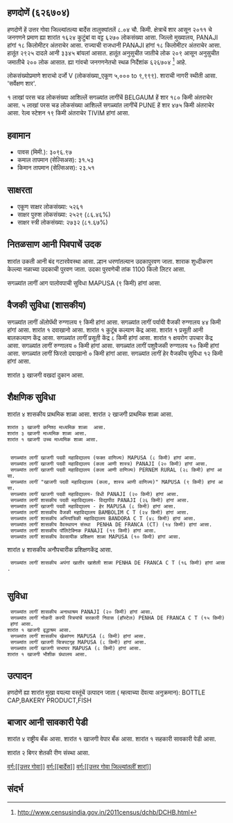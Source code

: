 {{माहितीचौकट भारतीय न्यायक्षेत्र
|प्रकार=शार
|जनगणना २०११_स्थलनिर्देशांक=626704
|स्थानीक_नांव=हणदोणें
|तालुका_नांव=बार्देस
|जिल्लो_नांव=उत्तर गोवा
|राज्य_नांव =गोवा
|विभाग=
|जिल्लो =[[उत्तर गोवा]]
|तालुका_नांवे =[[बार्देस]]
|लागींचें शार=[[BELGAUM]]
|अक्षांश=
|रेखांश=
|शोधक_स्थान =right
|क्षेत्रफळ_एकूण=8.04
|दर्या सपाटी पसून उंची=
|लोकसंख्या_एकूण=6270
|लोकसंख्या_वर्स=2011
|लोकसंख्या_घनत्व=779
|लोकसंख्या_पुरूश=2925
|लोकसंख्या_स्त्री=3345
|लिंग_गुणोत्तर=1143
|अधिकृत_भाशा=[[कोंकणी, मराठी]]
}}

== हणदोणें (६२६७०४) ==

हणदोणें हें उत्तर गोवा जिल्ल्यांतल्या बार्देस तालुक्यांतलें ८.०४ चौ. किमी. क्षेत्राचें शार आसून २०११ चे जनगणने प्रमाण ह्या शारांत १६२४ कुटुंबां वा वट्ट ६२७० लोकसंख्या आसा. जिल्लो मुख्यालय, PANAJI हांगां १८ किलोमीटर अंतराचेर आसा. राज्याची राजधानी PANAJI हांगां १८ किलोमीटर अंतराचेर आसा.   हातूंत २९२५ दादले आनी ३३४५ बांयलां आसात. हातूंत अनुसुचीत जातीचे लोक २०९ आसून अनुसुचीत जमातीचे २०० लोक आसात. ह्या गांवचो जनगणनेतचो स्थळ निर्देशांक ६२६७०४  <ref>http://www.censusindia.gov.in/2011census/dchb/DCHB.html</ref> आहे.

लोकसंख्योप्रमाणे शाराचो दर्जो V (लोकसंख्या_एकूण ५,००० to ९,९९९).
शाराची नागरी स्थीती आसा. 'सर्वेक्षण शार'.

१  लाखां परस चड लोकसंख्या आशिल्लें सगळ्यांत लागींचें BELGAUM हें शार १८० किमी अंतराचेर आसा. ५  लाखां परस चड लोकसंख्या आशिल्लें सगळ्यांत लागींचें PUNE हें शार ४७५ किमी अंतराचेर आसा. रेल्व स्टेशन १९ किमी अंतराचेर TIVIM हांगां आसा.


== हवामान ==  
* पावस (मिमी.): ३०९६.९७ 
* कमाल तापमान (सेल्सिअस): ३१.५३
* किमान तापमान (सेल्सिअस): २३.५१


== साक्षरता ==  
* एकूण साक्षर लोकसंख्या: ५२६१
* साक्षर पुरुश लोकसंख्या: २५२९ (८६.४६%)
* साक्षर स्त्री लोकसंख्या: २७३२ (८१.६७%)


== नितळसाण आनी पिवपाचें उदक ==  
शारांत उकती आनी बंद गटारवेवस्था आसा.
ल्हान धरणांतल्यान उदकापुरवण जाता. शाराक शुध्दीकरण केल्ल्या नळाच्या उदकाची पुरवण जाता. उदका पुरवणेची तांक 1100 किलो लिटर आसा.

सगळ्यांत लागीं आग पालोवपाची सुविधा MAPUSA (९ किमी) हांगां आसा.


== वैजकी सुविधा (शासकीय) ==
सगळ्यांत लागीं अ‍ॅलोपॅथी रुग्णालय ९ किमी हांगां आसा.
सगळ्यांत लागीं पर्यायी वैजकी रुग्णालय ४४ किमी हांगां आसा.
﻿शारांत १ दवाखानो आसा.
﻿शारांत १ कुटूंब कल्याण केंद्र आसा.
﻿शारांत १ प्रसूती आनी बालकल्याण केंद्र आसा.
सगळ्यांत लागीं प्रसूती केंद्र ८ किमी हांगां आसा.
﻿शारांत १ क्षयरोग उपचार केंद्र  आसा.
सगळ्यांत लागीं रुग्णालय ० किमी हांगां आसा.
सगळ्यांत लागीं पशुवैजकी रुग्णालय  १० किमी हांगां आसा.
सगळ्यांत लागीं फिरतो दवाखानो ० किमी हांगां आसा.
सगळ्यांत लागीं हेर वैजकीय सुविधा १२ किमी हांगां आसा.



शारांत ३ खाजगी वखदां दुकान आसा.


== शैक्षणिक सुविधा ==
शारांत ४ शासकीय प्राथमिक शाळा आसा. शारांत २ खाजगी प्राथमिक शाळा आसा. 
 शारांत ३ खाजगी कनिश्ठ माध्यमिक शाळा  आसा.  
 शारांत ३ खाजगी माध्यमिक शाळा आसा.  
 ﻿शारांत १ खाजगी उच्च माध्यमिक शाळा आसा.  
   
   
  सगळ्यांत लागीं खाजगी पदवी महाविद्यालय (फक्त वाणिज्य) MAPUSA (८ किमी) हांगां आसा.
  सगळ्यांत लागीं खाजगी पदवी महाविद्यालय (कला आणी शास्त्र) PANAJI (२० किमी) हांगां आसा.
  सगळ्यांत लागीं खाजगी पदवी महाविद्यालय (कला आणी वाणिज्य) PERNEM RURAL (२८ किमी) हांगां आसा.
  सगळ्यांत लागीं "खाजगी पदवी महाविद्यालय (कला, शास्त्र आणी वाणिज्य)" MAPUSA (९ किमी) हांगां आसा.
  सगळ्यांत लागीं खाजगी पदवी महाविद्यालय- विधी PANAJI (२० किमी) हांगां आसा.
  सगळ्यांत लागीं शासकीय पदवी महाविद्यालय- विद्यापीठ PANAJI (२६ किमी) हांगां आसा.
  सगळ्यांत लागीं खाजगी पदवी महाविद्यालय - हेर MAPUSA (८ किमी) हांगां आसा.
  सगळ्यांत लागीं शासकीय वैजकी महाविद्यालय BAMBOLIM C T (२४ किमी) हांगां आसा.
  सगळ्यांत लागीं शासकीय अभियांत्रिकी महाविद्यालय BANDORA C T (४८ किमी) हांगां आसा.
  सगळ्यांत लागीं शासकीय वैवस्थापन संस्था  PENHA DE FRANCA (CT) (१४ किमी) हांगां आसा.
  सगळ्यांत लागीं शासकीय पॉलिटेक्निक PANAJI (१९ किमी) हांगां आसा.
  सगळ्यांत लागीं शासकीय वेवसायीक प्रशिक्षण शाळा MAPUSA (१० किमी) हांगां आसा.
शारांत ४ शासकीय अनौपचारीक प्रशिक्षणकेंद्र  आसा.   
  सगळ्यांत लागीं शासकीय अपंगां खातीर खाशेली शाळा PENHA DE FRANCA C T (१६ किमी) हांगां आसा.
   


== सुविधा ==
  सगळ्यांत लागीं शासकीय अनाथाश्रम PANAJI (२० किमी) हांगां आसा.
  सगळ्यांत लागीं नोकरी करपी स्त्रियांचें सरकारी निवास (हॉस्टेल) PENHA DE FRANCA C T (१५ किमी) हांगां आसा.
 ﻿शारांत १ खाजगी वृद्धाश्रम आसा.  
  सगळ्यांत लागीं शासकीय खेळांगण MAPUSA (८ किमी) हांगां आसा.
  सगळ्यांत लागीं खाजगी चित्रपटगृह MAPUSA (८ किमी) हांगां आसा.
  सगळ्यांत लागीं खाजगी सभाघर MAPUSA (८ किमी) हांगां आसा.
 ﻿शारांत १ खाजगी भौशीक ग्रंथालय आसा.  


== उत्पादन ==
हणदोणें ह्या शारांत मुखा वयल्या वस्तूंचें उत्पादन जाता ( म्हत्वाच्या देंवत्या अनुक्रमान): BOTTLE CAP,BAKERY PRODUCT,FISH


== बाजार आनी सावकारी पेडी  ==
शारांत ४ राष्ट्रीय बँक आसा.
﻿शारांत १ खाजगी वेपार बँक आसा.
﻿शारांत १ सहकारी सावकारी पेडी  आसा.

शारांत २ बिगर शेतकी रीण संस्था आसा.



[[वर्ग:[[उत्तर गोवा]]]]
[[वर्ग:[[बार्देस]]]]
[[वर्ग:[[उत्तर गोवा जिल्ल्यांतलीं शारां]]]]


== संदर्भ ==
 


